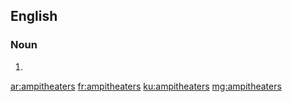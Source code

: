==English==

===Noun===
{{head|en}}

# {{misspelling of|amphitheaters|lang=en}}

[[ar:ampitheaters]]
[[fr:ampitheaters]]
[[ku:ampitheaters]]
[[mg:ampitheaters]]